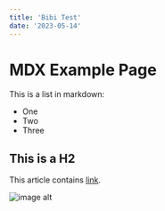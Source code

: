 ```yaml
---
title: 'Bibi Test'
date: '2023-05-14'
---
```

# MDX Example Page


This is a list in markdown:
- One
- Two
- Three

## This is a H2

This article contains [link](www.google.com).

![image alt](https://tailwindcss.com/_next/static/media/convertkit.f7d59618.png)



